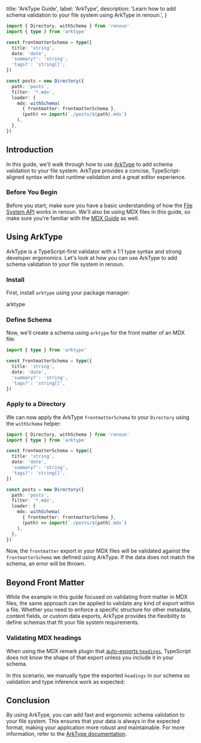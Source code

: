   title: 'ArkType Guide',
  label: 'ArkType',
  description:
    'Learn how to add schema validation to your file system using ArkType in renoun.',
}

```ts
import { Directory, withSchema } from 'renoun'
import { type } from 'arktype'

const frontmatterSchema = type({
  title: 'string',
  date: 'date',
  'summary?': 'string',
  'tags?': 'string[]',
})

const posts = new Directory({
  path: 'posts',
  filter: '*.mdx',
  loader: {
    mdx: withSchema(
      { frontmatter: frontmatterSchema },
      (path) => import(`./posts/${path}.mdx`)
    ),
  },
})
```

## Introduction

In this guide, we'll walk through how to use [ArkType](https://arktype.io/) to add schema validation to your file system. ArkType provides a concise, TypeScript-aligned syntax with fast runtime validation and a great editor experience.

### Before You Begin

Before you start, make sure you have a basic understanding of how the [File System API](/utilities/file-system) works in renoun. We'll also be using MDX files in this guide, so make sure you're familiar with the [MDX Guide](/guides/mdx) as well.

## Using ArkType

ArkType is a TypeScript-first validator with a 1:1 type syntax and strong developer ergonomics. Let's look at how you can use ArkType to add schema validation to your file system in renoun.

### Install

First, install `arktype` using your package manager:

<Command variant="install">arktype</Command>

### Define Schema

Now, we'll create a schema using `arktype` for the front matter of an MDX file:

```ts
import { type } from 'arktype'

const frontmatterSchema = type({
  title: 'string',
  date: 'date',
  'summary?': 'string',
  'tags?': 'string[]',
})
```

### Apply to a Directory

We can now apply the ArkType `frontmatterSchema` to your `Directory` using the `withSchema` helper:

```ts highlightedLines="1,11-20"
import { Directory, withSchema } from 'renoun'
import { type } from 'arktype'

const frontmatterSchema = type({
  title: 'string',
  date: 'date',
  'summary?': 'string',
  'tags?': 'string[]',
})

const posts = new Directory({
  path: 'posts',
  filter: '*.mdx',
  loader: {
    mdx: withSchema(
      { frontmatter: frontmatterSchema },
      (path) => import(`./posts/${path}.mdx`)
    ),
  },
})
```

Now, the `frontmatter` export in your MDX files will be validated against the `frontmatterSchema` we defined using ArkType. If the data does not match the schema, an error will be thrown.

## Beyond Front Matter

While the example in this guide focused on validating front matter in MDX files, the same approach can be applied to validate any kind of export within a file. Whether you need to enforce a specific structure for other metadata, content fields, or custom data exports, ArkType provides the flexibility to define schemas that fit your file system requirements.

### Validating MDX headings

When using the MDX remark plugin that [auto-exports `headings`](/guides/mdx#remark-add-headings), TypeScript does not know the shape of that export unless you include it in your schema.

In this scenario, we manually type the exported `headings` in our schema so validation and type inference work as expected:

<CodeBlock path="guides/arktype.ts" />

## Conclusion

By using ArkType, you can add fast and ergonomic schema validation to your file system. This ensures that your data is always in the expected format, making your application more robust and maintainable. For more information, refer to the [ArkType documentation](https://arktype.io/).
